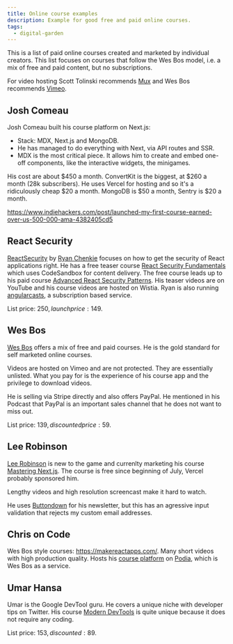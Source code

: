 ```yaml
---
title: Online course examples
description: Example for good free and paid online courses.
tags:
  - digital-garden
---
```


This is a list of paid online courses created and marketed by individual
creators. This list focuses on courses that follow the Wes Bos model, i.e. a mix
of free and paid content, but no subscriptions.

For video hosting Scott Tolinski recommends [Mux](https://mux.com/) and Wes Bos
recommends [Vimeo](https://vimeo.com/).

## Josh Comeau

Josh Comeau built his course platform on Next.js:

- Stack: MDX, Next.js and MongoDB.
- He has managed to do everything with Next, via API routes and SSR.
- MDX is the most critical piece. It allows him to create and embed one-off
  components, like the interactive widgets, the minigames.

His cost are about $450 a month. ConvertKit is the biggest, at $260 a month (28k
subscribers). He uses Vercel for hosting and so it's a ridiculously cheap $20 a
month. MongoDB is $50 a month, Sentry is $20 a month.

https://www.indiehackers.com/post/launched-my-first-course-earned-over-us-500-000-ama-4382405cd5

## React Security

[ReactSecurity](https://reactsecurity.io/) by
[Ryan Chenkie](https://ryanchenkie.com/) focuses on how to get the security of
React applications right. He has a free teaser course
[React Security Fundamentals](https://courses.reactsecurity.io/courses/react-security-fundamentals)
which uses CodeSandbox for content delivery. The free course leads up to his
paid course
[Advanced React Security Patterns](https://reactsecurity.io/advanced-react-security-patterns/).
His teaser videos are on YouTube and his course videos are hosted on Wistia.
Ryan is also running [angularcasts](https://angularcasts.io/), a subscription
based service.

List price: 250$, launch price: 149$.

## Wes Bos

[Wes Bos](https://wesbos.com/) offers a mix of free and paid courses. He is the
gold standard for self marketed online courses.

Videos are hosted on Vimeo and are not protected. They are essentially unlisted.
What you pay for is the experience of his course app and the privilege to
download videos.

He is selling via Stripe directly and also offers PayPal. He mentioned in his
Podcast that PayPal is an important sales channel that he does not want to miss
out.

List price: 139$, discounted price: 59$.

## Lee Robinson

[Lee Robinson](https://leerob.io/) is new to the game and currenlty marketing
his course [Mastering Next.js](https://masteringnextjs.com/). The course is free
since beginning of July, Vercel probably sponsored him.

Lengthy videos and high resolution screencast make it hard to watch.

He uses [Buttondown](https://buttondown.email/) for his newsletter, but this has
an agressive input validation that rejects my custom email addresses.

## Chris on Code

Wes Bos style courses: https://makereactapps.com/. Many short videos with high
production quality. Hosts his [course platform](https://learn.chrisoncode.io/)
on [Podia](https://www.podia.com/), which is Wes Bos as a service.

## Umar Hansa

Umar is the Google DevTool guru. He covers a unique niche with developer tips on
Twitter. His course [Modern DevTools](https://moderndevtools.com/) is quite
unique because it does not require any coding.

List price: 153$, discounted: 89$.
